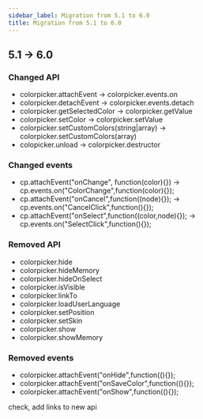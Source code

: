 ```yaml
---
sidebar_label: Migration from 5.1 to 6.0
title: Migration from 5.1 to 6.0
---          
```


5.1 -> 6.0
-----------

### Changed API

- colorpicker.attachEvent -> colorpicker.events.on	
- colorpicker.detachEvent -> colorpicker.events.detach
- colorpicker.getSelectedColor -> colorpicker.getValue 
- colorpicker.setColor -> colorpicker.setValue
- colorpicker.setCustomColors(string|array)	-> colorpicker.setCustomColors(array)
- colopicker.unload -> colorpicker.destructor


### Changed events

- cp.attachEvent("onChange", function(color){}) -> cp.events.on("ColorChange",function(color){});
- cp.attachEvent("onCancel",function((node){}); -> cp.events.on("CancelClick",function(){});
- cp.attachEvent("onSelect",function((color,node){});	-> cp.events.on("SelectClick",function(){});

### Removed API

- colorpicker.hide		
- colorpicker.hideMemory	
- colorpicker.hideOnSelect	
- colorpicker.isVisible	
- colorpicker.linkTo
- colorpicker.loadUserLanguage	
- colorpicker.setPosition	
- colorpicker.setSkin	
- colorpicker.show
- colorpicker.showMemory	
	

### Removed events

- colorpicker.attachEvent("onHide",function((){});	
- colorpicker.attachEvent("onSaveColor",function((){});	
- colorpicker.attachEvent("onShow",function((){});	
	



check, add links to new api